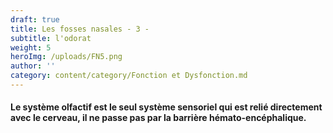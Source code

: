 ```yaml
---
draft: true
title: Les fosses nasales - 3 -
subtitle: l'odorat
weight: 5
heroImg: /uploads/FN5.png
author: ''
category: content/category/Fonction et Dysfonction.md
---
```


#### Le système olfactif est le seul système sensoriel qui est relié directement avec le cerveau, il ne passe pas par la barrière hémato-encéphalique.

